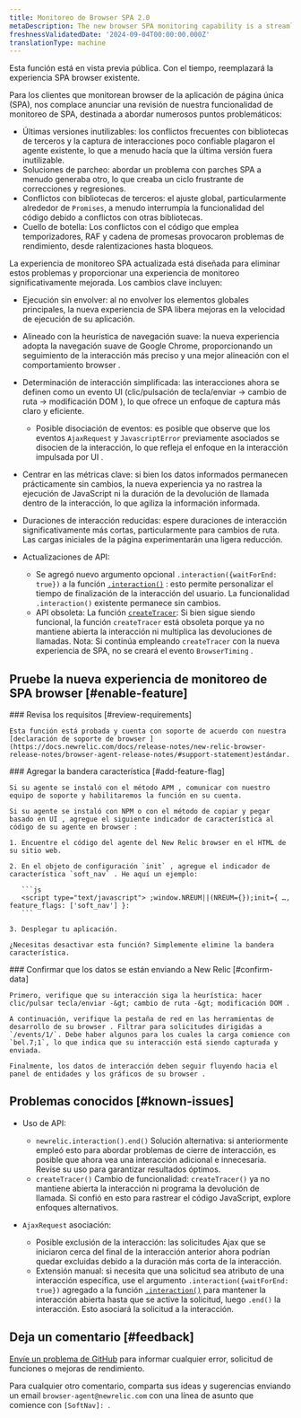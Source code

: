 ```yaml
---
title: Monitoreo de Browser SPA 2.0
metaDescription: The new browser SPA monitoring capability is a streamlined way to monitor your users' experience and app performance.
freshnessValidatedDate: '2024-09-04T00:00:00.000Z'
translationType: machine
---
```


<Callout variant="important">
  Esta función está en vista previa pública. Con el tiempo, reemplazará la experiencia SPA browser existente.
</Callout>

Para los clientes que monitorean browser de la aplicación de página única (SPA), nos complace anunciar una revisión de nuestra funcionalidad de monitoreo de SPA, destinada a abordar numerosos puntos problemáticos:

* Últimas versiones inutilizables: los conflictos frecuentes con bibliotecas de terceros y la captura de interacciones poco confiable plagaron el agente existente, lo que a menudo hacía que la última versión fuera inutilizable.
* Soluciones de parcheo: abordar un problema con parches SPA a menudo generaba otro, lo que creaba un ciclo frustrante de correcciones y regresiones.
* Conflictos con bibliotecas de terceros: el ajuste global, particularmente alrededor de `Promises`, a menudo interrumpía la funcionalidad del código debido a conflictos con otras bibliotecas.
* Cuello de botella: Los conflictos con el código que emplea temporizadores, RAF y cadena de promesas provocaron problemas de rendimiento, desde ralentizaciones hasta bloqueos.

La experiencia de monitoreo SPA actualizada está diseñada para eliminar estos problemas y proporcionar una experiencia de monitoreo significativamente mejorada. Los cambios clave incluyen:

* Ejecución sin envolver: al no envolver los elementos globales principales, la nueva experiencia de SPA libera mejoras en la velocidad de ejecución de su aplicación.

* Alineado con la heurística de navegación suave: la nueva experiencia adopta la navegación suave de Google Chrome, proporcionando un seguimiento de la interacción más preciso y una mejor alineación con el comportamiento browser .

* Determinación de interacción simplificada: las interacciones ahora se definen como un evento UI (clic/pulsación de tecla/enviar -&gt; cambio de ruta -&gt; modificación DOM ), lo que ofrece un enfoque de captura más claro y eficiente.
  * Posible disociación de eventos: es posible que observe que los eventos `AjaxRequest` y `JavascriptError` previamente asociados se disocien de la interacción, lo que refleja el enfoque en la interacción impulsada por UI .

* Centrar en las métricas clave: si bien los datos informados permanecen prácticamente sin cambios, la nueva experiencia ya no rastrea la ejecución de JavaScript ni la duración de la devolución de llamada dentro de la interacción, lo que agiliza la información informada.

* Duraciones de interacción reducidas: espere duraciones de interacción significativamente más cortas, particularmente para cambios de ruta. Las cargas iniciales de la página experimentarán una ligera reducción.

* Actualizaciones de API:

  * Se agregó nuevo argumento opcional `.interaction({waitForEnd: true})` a la función [`.interaction()`](https://docs.newrelic.com/docs/browser/new-relic-browser/browser-apis/interaction/) : esto permite personalizar el tiempo de finalización de la interacción del usuario. La funcionalidad `.interaction()` existente permanece sin cambios.
  * API obsoleta: La función [`createTracer`](https://docs.newrelic.com/docs/browser/new-relic-browser/browser-apis/createtracer/): Si bien sigue siendo funcional, la función `createTracer` está obsoleta porque ya no mantiene abierta la interacción ni multiplica las devoluciones de llamadas. Nota: Si continúa empleando `createTracer` con la nueva experiencia de SPA, no se creará el evento `BrowserTiming` .

## Pruebe la nueva experiencia de monitoreo de SPA browser [#enable-feature]

<Steps>
  <Step>
    ### Revisa los requisitos [#review-requirements]

    Esta función está probada y cuenta con soporte de acuerdo con nuestra [declaración de soporte de browser ](https://docs.newrelic.com/docs/release-notes/new-relic-browser-release-notes/browser-agent-release-notes/#support-statement)estándar.
  </Step>

  <Step>
    ### Agregar la bandera característica [#add-feature-flag]

    Si su agente se instaló con el método APM , comunicar con nuestro equipo de soporte y habilitaremos la función en su cuenta.

    Si su agente se instaló con NPM o con el método de copiar y pegar basado en UI , agregue el siguiente indicador de característica al código de su agente en browser :

    1. Encuentre el código del agente del New Relic browser en el HTML de su sitio web.

    2. En el objeto de configuración `init` , agregue el indicador de característica `soft_nav` . He aquí un ejemplo:

       ```js
       <script type="text/javascript"> ;window.NREUM||(NREUM={});init={ …, feature_flags: ['soft_nav'] }:
       ```

    3. Desplegar tu aplicación.

    ¿Necesitas desactivar esta función? Simplemente elimine la bandera característica.
  </Step>

  <Step>
    ### Confirmar que los datos se están enviando a New Relic [#confirm-data]

    Primero, verifique que su interacción siga la heurística: hacer clic/pulsar tecla/enviar -&gt; cambio de ruta -&gt; modificación DOM .

    A continuación, verifique la pestaña de red en las herramientas de desarrollo de su browser . Filtrar para solicitudes dirigidas a `/events/1/`. Debe haber algunos para los cuales la carga comience con `bel.7;1`, lo que indica que su interacción está siendo capturada y enviada.

    Finalmente, los datos de interacción deben seguir fluyendo hacia el panel de entidades y los gráficos de su browser .
  </Step>
</Steps>

## Problemas conocidos [#known-issues]

* Uso de API:

  * `newrelic.interaction().end()` Solución alternativa: si anteriormente empleó esto para abordar problemas de cierre de interacción, es posible que ahora vea una interacción adicional e innecesaria. Revise su uso para garantizar resultados óptimos.
  * `createTracer()` Cambio de funcionalidad: `createTracer()` ya no mantiene abierta la interacción ni programa la devolución de llamada. Si confió en esto para rastrear el código JavaScript, explore enfoques alternativos.

* `AjaxRequest` asociación:

  * Posible exclusión de la interacción: las solicitudes Ajax que se iniciaron cerca del final de la interacción anterior ahora podrían quedar excluidas debido a la duración más corta de la interacción.
  * Extensión manual: si necesita que una solicitud sea atributo de una interacción específica, use el argumento `.interaction({waitForEnd: true})` agregado a la función [`.interaction()`](https://docs.newrelic.com/docs/browser/new-relic-browser/browser-apis/interaction/) para mantener la interacción abierta hasta que se active la solicitud, luego `.end()` la interacción. Esto asociará la solicitud a la interacción.

## Deja un comentario [#feedback]

[Envíe un problema de GitHub](https://github.com/newrelic/newrelic-browser-agent/issues) para informar cualquier error, solicitud de funciones o mejoras de rendimiento.

Para cualquier otro comentario, comparta sus ideas y sugerencias enviando un email `browser-agent@newrelic.com` con una línea de asunto que comience con `[SoftNav]: `.